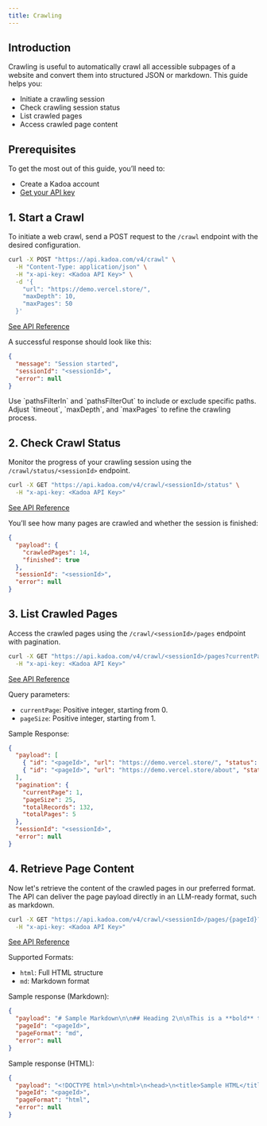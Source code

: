 ```yaml
---
title: Crawling
---
```


## Introduction

Crawling is useful to automatically crawl all accessible subpages of a website and convert them into structured JSON or markdown.
This guide helps you:

- Initiate a crawling session
- Check crawling session status
- List crawled pages
- Access crawled page content

## Prerequisites

To get the most out of this guide, you’ll need to:

- Create a Kadoa account
- [Get your API key](/api-reference/introduction)

## 1. Start a Crawl

To initiate a web crawl, send a POST request to the `/crawl` endpoint with the desired configuration.

```bash
curl -X POST "https://api.kadoa.com/v4/crawl" \
  -H "Content-Type: application/json" \
  -H "x-api-key: <Kadoa API Key>" \
  -d '{
    "url": "https://demo.vercel.store/",
    "maxDepth": 10,
    "maxPages": 50
  }'
```

[See API Reference](/api-reference/crawling/start-crawling-session)

A successful response should look like this:

```json
{
  "message": "Session started",
  "sessionId": "<sessionId>",
  "error": null
}
```

<Tip>
  Use `pathsFilterIn` and `pathsFilterOut` to include or exclude specific paths. Adjust `timeout`, `maxDepth`, and
  `maxPages` to refine the crawling process.
</Tip>

## 2. Check Crawl Status

Monitor the progress of your crawling session using the `/crawl/status/<sessionId>` endpoint.

```bash
curl -X GET "https://api.kadoa.com/v4/crawl/<sessionId>/status" \
  -H "x-api-key: <Kadoa API Key>"
```

[See API Reference](/api-reference/crawling/crawling-session-status)

You’ll see how many pages are crawled and whether the session is finished:

```json
{
  "payload": {
    "crawledPages": 14,
    "finished": true
  },
  "sessionId": "<sessionId>",
  "error": null
}
```

## 3. List Crawled Pages

Access the crawled pages using the `/crawl/<sessionId>/pages` endpoint with pagination.

```bash
curl -X GET "https://api.kadoa.com/v4/crawl/<sessionId>/pages?currentPage=0&pageSize=100" \
  -H "x-api-key: <Kadoa API Key>"
```

[See API Reference](/api-reference/crawling/get-crawled-pages)

Query parameters:

- `currentPage`: Positive integer, starting from 0.
- `pageSize`: Positive integer, starting from 1.

Sample Response:

```json
{
  "payload": [
    { "id": "<pageId>", "url": "https://demo.vercel.store/", "status": "DONE" },
    { "id": "<pageId>", "url": "https://demo.vercel.store/about", "status": "CRAWLING" }
  ],
  "pagination": {
    "currentPage": 1,
    "pageSize": 25,
    "totalRecords": 132,
    "totalPages": 5
  },
  "sessionId": "<sessionId>",
  "error": null
}
```

## 4. Retrieve Page Content

Now let's retrieve the content of the crawled pages in our preferred format. The API can deliver the page payload directly in an LLM-ready format, such as markdown.

```bash
curl -X GET "https://api.kadoa.com/v4/crawl/<sessionId>/pages/{pageId}?format=md" \
  -H "x-api-key: <Kadoa API Key>"
```

[See API Reference](/api-reference/crawling/get-crawled-page-meta)

Supported Formats:

- `html`: Full HTML structure
- `md`: Markdown format

Sample response (Markdown):

```json
{
  "payload": "# Sample Markdown\n\n## Heading 2\n\nThis is a **bold** text and this is *italic*.\n\n",
  "pageId": "<pageId>",
  "pageFormat": "md",
  "error": null
}
```

Sample response (HTML):

```json
{
  "payload": "<!DOCTYPE html>\n<html>\n<head>\n<title>Sample HTML</title></head><body>...</body>\n</html>",
  "pageId": "<pageId>",
  "pageFormat": "html",
  "error": null
}
```
